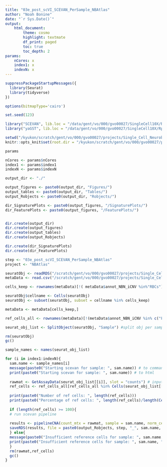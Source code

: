 ```yaml
---
title: "03e_post_scVI_SCEVAN_PerSample_NBAtlas"
author: "Noah Bonine"
date: "`r Sys.Date()`"
output:
    html_document:
        theme: cosmo
        highlight: textmate
        df_print: paged
        toc: true
        toc_depth: 2
params:
    nCores: x
    index1: x
    indexN: x
---
```


```r
suppressPackageStartupMessages({
  library(Seurat)
  library(tidyverse)
})

options(bitmapType='cairo')
```
```r
set.seed(123)
```

```r
library("SCEVAN", lib.loc = "/data/gent/vo/000/gvo00027/SingleCell10X/Rprojects_NBN/Libraries/R_4.2.1-foss-2022a")
library("yaGST", lib.loc = "/data/gent/vo/000/gvo00027/SingleCell10X/Rprojects_NBN/Libraries/R_4.2.1-foss-2022a")
```

```r
setwd("/kyukon/scratch/gent/vo/000/gvo00027/projects/Single_Cell_Neuroblastoma/NBAtlas/03e_post_scVI_SCEVAN_PerSample_NBAtlas")
knitr::opts_knit$set(root.dir = "/kyukon/scratch/gent/vo/000/gvo00027/projects/Single_Cell_Neuroblastoma/NBAtlas/03e_post_scVI_SCEVAN_PerSample_NBAtlas")
```

```r
params

nCores <- params$nCores
index1 <- params$index1
indexN <- params$indexN
```


```r
output_dir <- "./"

output_figures <- paste0(output_dir, "Figures/")
output_tables <- paste0(output_dir, "Tables/")
output_Robjects <- paste0(output_dir, "Robjects/")

dir_SignaturePlots <- paste0(output_figures, "/SignaturePlots/")
dir_FeaturePlots <- paste0(output_figures, "/FeaturePlots/")


dir.create(output_dir)
dir.create(output_figures)
dir.create(output_tables)
dir.create(output_Robjects)

dir.create(dir_SignaturePlots)
dir.create(dir_FeaturePlots)
```

```r
step <- "03e_post_scVI_SCEVAN_PerSample_NBAtlas"
project <- "NBAtlas"
```


```r
seuratObj <- readRDS("/scratch/gent/vo/000/gvo00027/projects/Single_Cell_Neuroblastoma/NBAtlas/03b_post_scVI_R_NBAtlas/Robjects/03b_post_scVI_scVI_covSample_moreEpochs20230322_seuratObj_NormOnly_NBAtlas.rds")
metaData <- read.csv("/scratch/gent/vo/000/gvo00027/projects/Single_Cell_Neuroblastoma/NBAtlas/03c_post_scVI_R_plots/Tables/03c_post_scVI_R_plots_covSample_MetaDataForInferCNV.csv")
```
```r
cells_keep <- rownames(metaData)[!( metaData$annot_NBN_iCNV %in%"RBCs")]

seuratObj$cellname <- Cells(seuratObj)
seuratObj <- subset(seuratObj, subset = cellname %in% cells_keep)

metaData <- metaData[cells_keep,]

ref_cells_all <- rownames(metaData)[!(metaData$annot_NBN_iCNV %in% c("Fibroblast", "NE", "Schwann"))]

seurat_obj_list <- SplitObject(seuratObj, "Sample") #split obj per sample

rm(seuratObj)
gc()
```

```r
sample_names <- names(seurat_obj_list)

for (i in index1:indexN){
  sam.name <- sample_names[i]
  message(paste0("Starting scevan for sample: ", sam.name)) # to command line
  print(paste0("Starting scevan for sample: ", sam.name)) # to html
  
  rawmat <- GetAssayData(seurat_obj_list[[i]], slot = "counts") # input: raw matrix
  ref_cells <- ref_cells_all[ref_cells_all %in% Cells(seurat_obj_list[[i]])]
  
  print(paste0("Number of ref cells: ", length(ref_cells)))
  print(paste0("Percentage of ref cells: ", length(ref_cells)/length(Cells(seurat_obj_list[[i]]))*100))
  
  if (length(ref_cells) >= 100){
  # run scevan pipeline
  
  results <- pipelineCNA(count_mtx = rawmat, sample = sam.name, norm_cell = ref_cells, SUBCLONES = F, par_cores = nCores)
  saveRDS(results, file = paste0(output_Robjects, step, "_", sam.name, "_results_Robj_", project, ".rds"))
  } else{
  message(paste0("Insufficient reference cells for sample: ", sam.name, " (", length(ref_cells), ")"))
  print(paste0("Insufficient reference cells for sample: ", sam.name, " (", length(ref_cells), ")"))
  }
  rm(rawmat,ref_cells)
  gc()
}
```
